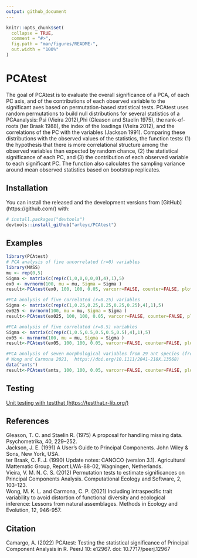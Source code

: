 ```yaml
---
output: github_document
---
```


<!-- README.md is generated from README.Rmd. Please edit that file -->

```r
knitr::opts_chunk$set(
  collapse = TRUE,
  comment = "#>",
  fig.path = "man/figures/README-",
  out.width = "100%"
)
```

# PCAtest

<!-- badges: start -->
<!-- badges: end -->

The goal of PCAtest is to evaluate the overall significance of a PCA, of each PC
axis, and of the contributions of each observed variable to the significant axes 
based on permutation-based statistical tests. PCAtest uses random permutations 
to build null distributions for several statistics of a PCAanalysis: Psi (Vieira
2012),Phi (Gleason and Staelin 1975), the rank-of-roots (ter Braak 1988), the 
index of the loadings (Vieira 2012), and the correlations of the PC with the 
variables (Jackson 1991). Comparing these distributions with the observed values
of the statistics, the function tests: (1) the hypothesis that there is more 
correlational structure among the observed variables than expected by random 
chance, (2) the statistical significance of each PC, and (3) the contribution of
each observed variable to each significant PC. The function also calculates the 
sampling variance around mean observed statistics based on bootstrap replicates.

## Installation

You can install the released and the development versions from [GitHub]
(https://github.com/) with:

``` r
# install.packages("devtools")
devtools::install_github("arleyc/PCAtest")
```
## Examples

```r
library(PCAtest)
# PCA analysis of five uncorrelated (r=0) variables
library(MASS)
mu <- rep(0,5)
Sigma <- matrix(c(rep(c(1,0,0,0,0,0),4),1),5)
ex0 <- mvrnorm(100, mu = mu, Sigma = Sigma )
result<-PCAtest(ex0, 100, 100, 0.05, varcorr=FALSE, counter=FALSE, plot=TRUE)
```

```r
#PCA analysis of five correlated (r=0.25) variables
Sigma <- matrix(c(rep(c(1,0.25,0.25,0.25,0.25,0.25),4),1),5)
ex025 <- mvrnorm(100, mu = mu, Sigma = Sigma )
result<-PCAtest(ex025, 100, 100, 0.05, varcorr=FALSE, counter=FALSE, plot=TRUE)
```

```r
#PCA analysis of five correlated (r=0.5) variables
Sigma <- matrix(c(rep(c(1,0.5,0.5,0.5,0.5,0.5),4),1),5)
ex05 <- mvrnorm(100, mu = mu, Sigma = Sigma )
result<-PCAtest(ex05, 100, 100, 0.05, varcorr=FALSE, counter=FALSE, plot=TRUE)
```

```r
#PCA analysis of seven morphological variables from 29 ant species (from
# Wong and Carmona 2021,  https://doi.org/10.1111/2041-210X.13568)
data("ants")
result<-PCAtest(ants, 100, 100, 0.05, varcorr=FALSE, counter=FALSE, plot=TRUE)
```

## Testing

[Unit testing with testthat (https://testthat.r-lib.org/)](tests/testthat/testthat.md)

## References

Gleason, T. C. and Staelin R. (1975) A proposal for handling missing data. Psychometrika, 40, 229–252.\
Jackson, J. E. (1991) A User’s Guide to Principal Components. John Wiley & Sons, New York, USA.\
ter Braak, C. F. J. (1990) Update notes: CANOCO (version 3.1). Agricultural Mattematic Group, Report LWA-88-02, Wagningen, Netherlands.\
Vieira, V. M. N. C. S. (2012) Permutation tests to estimate significances on Principal Components Analysis. Computational Ecology and Software, 2, 103–123.\
Wong, M. K. L. and Carmona, C. P. (2021) Including intraspecific trait variability to avoid distortion of functional diversity and ecological inference: Lessons from natural assemblages. Methods in Ecology and Evolution, 12, 946-957.\

## Citation

Camargo, A. (2022) PCAtest: Testing the statistical significance of Principal Component Analysis in R. PeerJ 10: e12967. doi: 10.7717/peerj.12967
